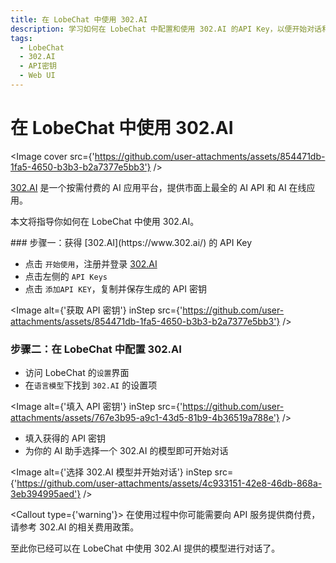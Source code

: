```yaml
---
title: 在 LobeChat 中使用 302.AI
description: 学习如何在 LobeChat 中配置和使用 302.AI 的API Key，以便开始对话和交互。
tags:
  - LobeChat
  - 302.AI
  - API密钥
  - Web UI
---
```


# 在 LobeChat 中使用 302.AI

<Image cover src={'https://github.com/user-attachments/assets/854471db-1fa5-4650-b3b3-b2a7377e5bb3'} />

[302.AI](https://www.302.ai/) 是一个按需付费的 AI 应用平台，提供市面上最全的 AI API 和 AI 在线应用。

本文将指导你如何在 LobeChat 中使用 302.AI。

<Steps>
  ### 步骤一：获得 [302.AI](https://www.302.ai/) 的 API Key

  - 点击 `开始使用`，注册并登录 [302.AI](https://www.302.ai/)
  - 点击左侧的 `API Keys`
  - 点击 `添加API KEY`，复制并保存生成的 API 密钥

  <Image alt={'获取 API 密钥'} inStep src={'https://github.com/user-attachments/assets/854471db-1fa5-4650-b3b3-b2a7377e5bb3'} />

  ### 步骤二：在 LobeChat 中配置 302.AI

  - 访问 LobeChat 的`设置`界面
  - 在`语言模型`下找到 `302.AI` 的设置项

  <Image alt={'填入 API 密钥'} inStep src={'https://github.com/user-attachments/assets/767e3b95-a9c1-43d5-81b9-4b36519a788e'} />

  - 填入获得的 API 密钥
  - 为你的 AI 助手选择一个 302.AI 的模型即可开始对话

  <Image alt={'选择 302.AI 模型并开始对话'} inStep src={'https://github.com/user-attachments/assets/4c933151-42e8-46db-868a-3eb394995aed'} />

  <Callout type={'warning'}>
    在使用过程中你可能需要向 API 服务提供商付费，请参考 302.AI 的相关费用政策。
  </Callout>
</Steps>

至此你已经可以在 LobeChat 中使用 302.AI 提供的模型进行对话了。
